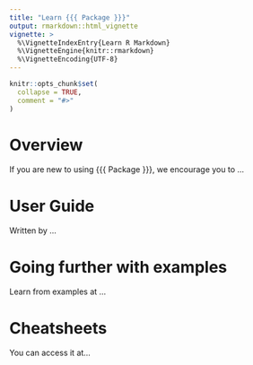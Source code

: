 ```yaml
---
title: "Learn {{{ Package }}}"
output: rmarkdown::html_vignette
vignette: >
  %\VignetteIndexEntry{Learn R Markdown}
  %\VignetteEngine{knitr::rmarkdown}
  %\VignetteEncoding{UTF-8}
---
```


```r
knitr::opts_chunk$set(
  collapse = TRUE,
  comment = "#>"
)
```

# Overview

If you are new to using {{{ Package }}}, we encourage you to ...

# User Guide

Written by ...

# Going further with examples

Learn from examples at ...

# Cheatsheets

You can access it at... 

